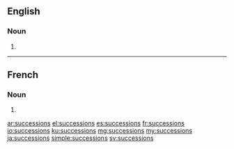 ==English==

===Noun===
{{head|en|plural}}

# {{plural of|succession|lang=en}}

----

==French==

===Noun===
{{head|fr|plural|g=f-p}}

# {{plural of|succession|lang=fr}}

[[ar:successions]]
[[el:successions]]
[[es:successions]]
[[fr:successions]]
[[io:successions]]
[[ku:successions]]
[[mg:successions]]
[[my:successions]]
[[ja:successions]]
[[simple:successions]]
[[sv:successions]]